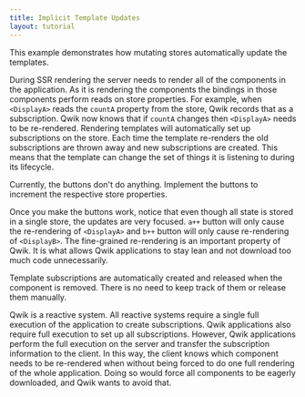 ```yaml
---
title: Implicit Template Updates
layout: tutorial
---
```


This example demonstrates how mutating stores automatically update the templates.

During SSR rendering the server needs to render all of the components in the application. As it is rendering the components the bindings in those components perform reads on store properties. For example, when `<DisplayA>` reads the `countA` property from the store, Qwik records that as a subscription. Qwik now knows that if `countA` changes then `<DisplayA>` needs to be re-rendered. Rendering templates will automatically set up subscriptions on the store. Each time the template re-renders the old subscriptions are thrown away and new subscriptions are created. This means that the template can change the set of things it is listening to during its lifecycle.

Currently, the buttons don't do anything. Implement the buttons to increment the respective store properties.

Once you make the buttons work, notice that even though all state is stored in a single store, the updates are very focused. `a++` button will only cause the re-rendering of `<DisplayA>` and `b++` button will only cause re-rendering of `<DisplayB>`. The fine-grained re-rendering is an important property of Qwik. It is what allows Qwik applications to stay lean and not download too much code unnecessarily.

Template subscriptions are automatically created and released when the component is removed. There is no need to keep track of them or release them manually.

Qwik is a reactive system. All reactive systems require a single full execution of the application to create subscriptions. Qwik applications also require full execution to set up all subscriptions. However, Qwik applications perform the full execution on the server and transfer the subscription information to the client. In this way, the client knows which component needs to be re-rendered when without being forced to do one full rendering of the whole application. Doing so would force all components to be eagerly downloaded, and Qwik wants to avoid that.
